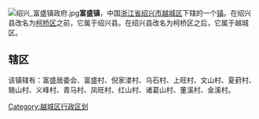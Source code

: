 [[File:绍兴_富盛镇政府.jpg|thumb]]'''富盛镇'''，中国[[浙江省|浙江省]][[绍兴市|绍兴市]][[越城区|越城区]]下辖的一个[[镇|镇]]。在绍兴县改名为[[柯桥区|柯桥区]]之前，它属于绍兴县。在绍兴县改名为柯桥区之后，它属于越城区。

==辖区==
该镇辖有：富盛居委会、富盛村、倪家溇村、乌石村、上旺村、文山村、夏葑村、辂山村、义峰村、青马村、凤旺村、红山村、诸葛山村、董溪村、金溪村。
{{越城区行政区划}}
[[Category:越城区行政区划|Category:越城区行政区划]]